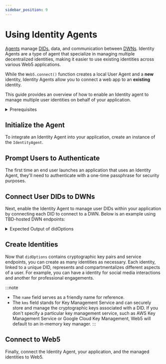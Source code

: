 ```yaml
---
sidebar_position: 9
---
```



# Using Identity Agents

[Agents](https://developer.tbd.website/docs/web5/learn/agents/) manage [DIDs](https://developer.tbd.website/docs/web5/learn/decentralized-identifiers), data, and communication between [DWNs](https://developer.tbd.website/docs/web5/learn/decentralized-web-nodes). Identity Agents are a type of agent that specialize in managing multiple decentralized identities, making it easier to use existing identities across various Web5 applications.

While the `Web5.connect()` function creates a local User Agent and a **new** identity, Identity Agents allow you to connect a web app to an **existing** identity.

This guide provides an overview of how to enable an Identity agent to manage multiple user identities on behalf of your application.

<details>
<summary>Prerequisites</summary>

**Install the following packages**

```bash
npm i @web5/dids @web5/identity-agent @web5/api
```

**Import the following modules**
    
```js
import { DidIonMethod } from '@web5/dids';
import { IdentityAgent } from '@web5/identity-agent';
import { Web5, getTechPreviewDwnEndpoints } from '@web5/api';
```
    
</details>

## Initialize the Agent
To integrate an Identity Agent into your application, create an instance of the `IdentityAgent`.

<CodeSnippet functionName="createIdentityAgent" />

## Prompt Users to Authenticate

The first time an end user launches an application that uses an Identity Agent, they'll need to authenticate with a one-time passphrase for security purposes. 
<CodeSnippet functionName="authenticateIdentityAgent" />

## Connect User DIDs to DWNs
Next, enable the Identity Agent to manage user DIDs within your application by connecting each DID to connect to a DWN. Below is an example using TBD-hosted DWN endpoints:

<CodeSnippet functionName="getDwnEndpoints" />


<details>
<summary>Expected Output of didOptions</summary>

```js
{
  keySet: { verificationMethodKeys: [ [Object], [Object] ] },
  services: [
    {
      id: '#dwn',
      serviceEndpoint: [Object],
      type: 'DecentralizedWebNode'
    }
  ]
}
```
    
</details>

## Create Identities
Now that `didOptions` contains cryptographic key pairs and service endpoints, you can create as many identities as necessary. Each identity, linked to a unique DID, represents and compartmentalizes different aspects of a user. For example, you can have a identity for social media interactions and another for professional engagements.

<CodeSnippet functionName="createSocialMediaIdentity" />

<CodeSnippet functionName="createCareerIdentity" />


:::note
* The `name` field serves as a friendly name for reference. 
* The `kms` field stands for Key Management Service and can securely store and manage the cryptographic keys associated with a DID. If you don't specify a particular key management service, such as AWS Key Management Service or Google Cloud Key Management, Web5 will default to an in-memory key manager.
:::

## Connect to Web5
Finally, connect the Identity Agent, your application, and the managed identities to Web5.

<CodeSnippet functionName="connectIdentityToWeb5" />

